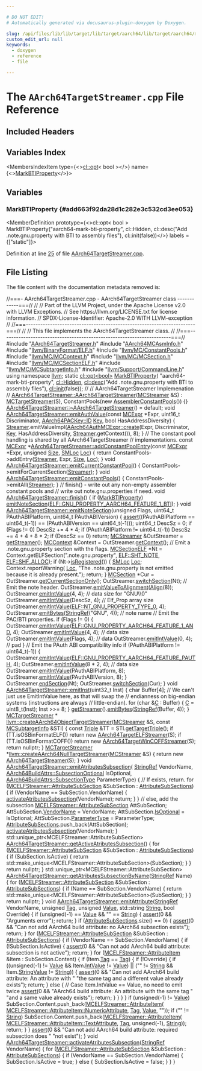 ```yaml
---

# DO NOT EDIT!
# Automatically generated via docusaurus-plugin-doxygen by Doxygen.

slug: /api/files/lib/lib/target/lib/target/aarch64/lib/target/aarch64/mctargetdesc/aarch64targetstreamer-cpp
custom_edit_url: null
keywords:
  - doxygen
  - reference
  - file

---
```





# The `AArch64TargetStreamer.cpp` File Reference

<DoxygenPage pluginConfig={pluginConfig}>



## Included Headers

<IncludesList>
<IncludesListItem
  filePath="AArch64TargetStreamer.h"
  permalink="/docs/api/files/lib/lib/target/lib/target/aarch64/lib/target/aarch64/mctargetdesc/aarch64targetstreamer-h"
  isLocal="true" />
<IncludesListItem
  filePath="AArch64MCAsmInfo.h"
  permalink="/docs/api/files/lib/lib/target/lib/target/aarch64/lib/target/aarch64/mctargetdesc/aarch64mcasminfo-h"
  isLocal="true" />
<IncludesListItem
  filePath="llvm/BinaryFormat/ELF.h"
  permalink="/docs/api/files/include/include/llvm/include/llvm/binaryformat/elf-h"
  isLocal="true" />
<IncludesListItem
  filePath="llvm/MC/ConstantPools.h"
  permalink="/docs/api/files/include/include/llvm/include/llvm/mc/constantpools-h"
  isLocal="true" />
<IncludesListItem
  filePath="llvm/MC/MCContext.h"
  permalink="/docs/api/files/include/include/llvm/include/llvm/mc/mccontext-h"
  isLocal="true" />
<IncludesListItem
  filePath="llvm/MC/MCSection.h"
  permalink="/docs/api/files/include/include/llvm/include/llvm/mc/mcsection-h"
  isLocal="true" />
<IncludesListItem
  filePath="llvm/MC/MCSectionELF.h"
  permalink="/docs/api/files/include/include/llvm/include/llvm/mc/mcsectionelf-h"
  isLocal="true" />
<IncludesListItem
  filePath="llvm/MC/MCSubtargetInfo.h"
  permalink="/docs/api/files/include/include/llvm/include/llvm/mc/mcsubtargetinfo-h"
  isLocal="true" />
<IncludesListItem
  filePath="llvm/Support/CommandLine.h"
  permalink="/docs/api/files/include/include/llvm/include/llvm/support/commandline-h"
  isLocal="true" />
</IncludesList>

## Variables Index

<MembersIndex>

<MembersIndexItem
  type={<><a href="/docs/api/classes/llvm/cl/opt">cl::opt</a>&lt; bool &gt;</>}
  name={<><a href="#add663f92da28d1c282e3c532cd3ee053">MarkBTIProperty</a></>}>
</MembersIndexItem>

</MembersIndex>


<SectionDefinition>

## Variables

### MarkBTIProperty {#add663f92da28d1c282e3c532cd3ee053}

<MemberDefinition
  prototype={<>cl::opt&lt; bool &gt; MarkBTIProperty(&quot;aarch64-mark-bti-property&quot;, cl::Hidden, cl::desc(&quot;Add .note.gnu.property with BTI to assembly files&quot;), cl::init(false))</>}
  labels = {["static"]}>

Definition at line <a href="#l00025">25</a> of file <a href="/docs/api/files/lib/lib/target/lib/target/aarch64/lib/target/aarch64/mctargetdesc/aarch64targetstreamer-cpp">AArch64TargetStreamer.cpp</a>.
</MemberDefinition>

</SectionDefinition>

## File Listing

The file content with the documentation metadata removed is:

<ProgramListing>

<Link id="l00001" /><CodeLine lineNumber="1"><Highlight kind="comment">//===- AArch64TargetStreamer.cpp - AArch64TargetStreamer class ------------===//</Highlight><Highlight kind="normal"></Highlight></CodeLine>
<Link id="l00002" /><CodeLine lineNumber="2"><Highlight kind="normal"></Highlight><Highlight kind="comment">//</Highlight><Highlight kind="normal"></Highlight></CodeLine>
<Link id="l00003" /><CodeLine lineNumber="3"><Highlight kind="normal"></Highlight><Highlight kind="comment">// Part of the LLVM Project, under the Apache License v2.0 with LLVM Exceptions.</Highlight><Highlight kind="normal"></Highlight></CodeLine>
<Link id="l00004" /><CodeLine lineNumber="4"><Highlight kind="normal"></Highlight><Highlight kind="comment">// See https://llvm.org/LICENSE.txt for license information.</Highlight><Highlight kind="normal"></Highlight></CodeLine>
<Link id="l00005" /><CodeLine lineNumber="5"><Highlight kind="normal"></Highlight><Highlight kind="comment">// SPDX-License-Identifier: Apache-2.0 WITH LLVM-exception</Highlight><Highlight kind="normal"></Highlight></CodeLine>
<Link id="l00006" /><CodeLine lineNumber="6"><Highlight kind="normal"></Highlight><Highlight kind="comment">//</Highlight><Highlight kind="normal"></Highlight></CodeLine>
<Link id="l00007" /><CodeLine lineNumber="7"><Highlight kind="normal"></Highlight><Highlight kind="comment">//===----------------------------------------------------------------------===//</Highlight><Highlight kind="normal"></Highlight></CodeLine>
<Link id="l00008" /><CodeLine lineNumber="8"><Highlight kind="normal"></Highlight><Highlight kind="comment">//</Highlight><Highlight kind="normal"></Highlight></CodeLine>
<Link id="l00009" /><CodeLine lineNumber="9"><Highlight kind="normal"></Highlight><Highlight kind="comment">// This file implements the AArch64TargetStreamer class.</Highlight><Highlight kind="normal"></Highlight></CodeLine>
<Link id="l00010" /><CodeLine lineNumber="10"><Highlight kind="normal"></Highlight><Highlight kind="comment">//</Highlight><Highlight kind="normal"></Highlight></CodeLine>
<Link id="l00011" /><CodeLine lineNumber="11"><Highlight kind="normal"></Highlight><Highlight kind="comment">//===----------------------------------------------------------------------===//</Highlight><Highlight kind="normal"></Highlight></CodeLine>
<Link id="l00012" /><CodeLine lineNumber="12"><Highlight kind="normal"></Highlight></CodeLine>
<Link id="l00013" /><CodeLine lineNumber="13"><Highlight kind="normal"></Highlight><Highlight kind="preprocessor">#include &quot;<a href="/docs/api/files/lib/lib/target/lib/target/aarch64/lib/target/aarch64/mctargetdesc/aarch64targetstreamer-h">AArch64TargetStreamer.h</a>&quot;</Highlight><Highlight kind="normal"></Highlight></CodeLine>
<Link id="l00014" /><CodeLine lineNumber="14"><Highlight kind="normal"></Highlight><Highlight kind="preprocessor">#include &quot;<a href="/docs/api/files/lib/lib/target/lib/target/aarch64/lib/target/aarch64/mctargetdesc/aarch64mcasminfo-h">AArch64MCAsmInfo.h</a>&quot;</Highlight><Highlight kind="normal"></Highlight></CodeLine>
<Link id="l00015" /><CodeLine lineNumber="15"><Highlight kind="normal"></Highlight><Highlight kind="preprocessor">#include &quot;<a href="/docs/api/files/include/include/llvm/include/llvm/binaryformat/elf-h">llvm/BinaryFormat/ELF.h</a>&quot;</Highlight><Highlight kind="normal"></Highlight></CodeLine>
<Link id="l00016" /><CodeLine lineNumber="16"><Highlight kind="normal"></Highlight><Highlight kind="preprocessor">#include &quot;<a href="/docs/api/files/include/include/llvm/include/llvm/mc/constantpools-h">llvm/MC/ConstantPools.h</a>&quot;</Highlight><Highlight kind="normal"></Highlight></CodeLine>
<Link id="l00017" /><CodeLine lineNumber="17"><Highlight kind="normal"></Highlight><Highlight kind="preprocessor">#include &quot;<a href="/docs/api/files/include/include/llvm/include/llvm/mc/mccontext-h">llvm/MC/MCContext.h</a>&quot;</Highlight><Highlight kind="normal"></Highlight></CodeLine>
<Link id="l00018" /><CodeLine lineNumber="18"><Highlight kind="normal"></Highlight><Highlight kind="preprocessor">#include &quot;<a href="/docs/api/files/include/include/llvm/include/llvm/mc/mcsection-h">llvm/MC/MCSection.h</a>&quot;</Highlight><Highlight kind="normal"></Highlight></CodeLine>
<Link id="l00019" /><CodeLine lineNumber="19"><Highlight kind="normal"></Highlight><Highlight kind="preprocessor">#include &quot;<a href="/docs/api/files/include/include/llvm/include/llvm/mc/mcsectionelf-h">llvm/MC/MCSectionELF.h</a>&quot;</Highlight><Highlight kind="normal"></Highlight></CodeLine>
<Link id="l00020" /><CodeLine lineNumber="20"><Highlight kind="normal"></Highlight><Highlight kind="preprocessor">#include &quot;<a href="/docs/api/files/include/include/llvm/include/llvm/mc/mcsubtargetinfo-h">llvm/MC/MCSubtargetInfo.h</a>&quot;</Highlight><Highlight kind="normal"></Highlight></CodeLine>
<Link id="l00021" /><CodeLine lineNumber="21"><Highlight kind="normal"></Highlight><Highlight kind="preprocessor">#include &quot;<a href="/docs/api/files/include/include/llvm/include/llvm/support/commandline-h">llvm/Support/CommandLine.h</a>&quot;</Highlight><Highlight kind="normal"></Highlight></CodeLine>
<Link id="l00022" /><CodeLine lineNumber="22"><Highlight kind="normal"></Highlight></CodeLine>
<Link id="l00023" /><CodeLine lineNumber="23"><Highlight kind="normal"></Highlight><Highlight kind="keyword">using namespace </Highlight><Highlight kind="normal"><a href="/docs/api/namespaces/llvm">llvm</a>;</Highlight></CodeLine>
<Link id="l00024" /><CodeLine lineNumber="24"><Highlight kind="normal"></Highlight></CodeLine>
<Link id="l00025" /><CodeLine lineNumber="25" lineLink="#add663f92da28d1c282e3c532cd3ee053"><Highlight kind="normal"></Highlight><Highlight kind="keyword">static</Highlight><Highlight kind="normal"> <a href="/docs/api/classes/llvm/cl/opt">cl::opt&lt;bool&gt;</a> <a href="#add663f92da28d1c282e3c532cd3ee053">MarkBTIProperty</a>(</Highlight></CodeLine>
<Link id="l00026" /><CodeLine lineNumber="26"><Highlight kind="normal">    </Highlight><Highlight kind="stringliteral">&quot;aarch64-mark-bti-property&quot;</Highlight><Highlight kind="normal">, <a href="/docs/api/namespaces/llvm/cl/#a68075925a54790e71ca790e1d4f21a40a263ac008d8d31f13ce460395fc4cf7e6">cl::Hidden</a>,</Highlight></CodeLine>
<Link id="l00027" /><CodeLine lineNumber="27"><Highlight kind="normal">    <a href="/docs/api/structs/llvm/cl/desc">cl::desc</a>(</Highlight><Highlight kind="stringliteral">&quot;Add .note.gnu.property with BTI to assembly files&quot;</Highlight><Highlight kind="normal">),</Highlight></CodeLine>
<Link id="l00028" /><CodeLine lineNumber="28"><Highlight kind="normal">    <a href="/docs/api/namespaces/llvm/cl/#ac12e6a8f3a1b511f0dee2ed6de0ae806">cl::init</a>(</Highlight><Highlight kind="keyword">false</Highlight><Highlight kind="normal">));</Highlight></CodeLine>
<Link id="l00029" /><CodeLine lineNumber="29"><Highlight kind="normal"></Highlight></CodeLine>
<Link id="l00030" /><CodeLine lineNumber="30"><Highlight kind="normal"></Highlight><Highlight kind="comment">//</Highlight><Highlight kind="normal"></Highlight></CodeLine>
<Link id="l00031" /><CodeLine lineNumber="31"><Highlight kind="normal"></Highlight><Highlight kind="comment">// AArch64TargetStreamer Implemenation</Highlight><Highlight kind="normal"></Highlight></CodeLine>
<Link id="l00032" /><CodeLine lineNumber="32"><Highlight kind="normal"></Highlight><Highlight kind="comment">//</Highlight><Highlight kind="normal"></Highlight></CodeLine>
<Link id="l00033" /><CodeLine lineNumber="33" lineLink="/docs/api/classes/llvm/aarch64targetstreamer/#a268054839d0309488a8325a43a27b95c"><Highlight kind="normal"><a href="/docs/api/classes/llvm/aarch64targetstreamer/#a268054839d0309488a8325a43a27b95c">AArch64TargetStreamer::AArch64TargetStreamer</a>(<a href="/docs/api/classes/llvm/mcstreamer">MCStreamer</a> &amp;S)</Highlight></CodeLine>
<Link id="l00034" /><CodeLine lineNumber="34"><Highlight kind="normal">    : <a href="/docs/api/classes/llvm/mctargetstreamer/#acfff4f9a518231ee043200a694fcbafa">MCTargetStreamer</a>(S), ConstantPools(new <a href="/docs/api/classes/llvm/assemblerconstantpools">AssemblerConstantPools</a>()) &#123;&#125;</Highlight></CodeLine>
<Link id="l00035" /><CodeLine lineNumber="35"><Highlight kind="normal"></Highlight></CodeLine>
<Link id="l00036" /><CodeLine lineNumber="36"><Highlight kind="normal"><a href="/docs/api/classes/llvm/aarch64targetstreamer/#a9e6e92ece240d4746c20a33600965855">AArch64TargetStreamer::~AArch64TargetStreamer</a>() = </Highlight><Highlight kind="keywordflow">default</Highlight><Highlight kind="normal">;</Highlight></CodeLine>
<Link id="l00037" /><CodeLine lineNumber="37"><Highlight kind="normal"></Highlight></CodeLine>
<Link id="l00038" /><CodeLine lineNumber="38" lineLink="/docs/api/classes/llvm/aarch64targetstreamer/#ae2d89b3c16013b39b4d5692450196996"><Highlight kind="normal"></Highlight><Highlight kind="keywordtype">void</Highlight><Highlight kind="normal"> <a href="/docs/api/classes/llvm/aarch64targetstreamer/#ae2d89b3c16013b39b4d5692450196996">AArch64TargetStreamer::emitAuthValue</a>(</Highlight><Highlight kind="keyword">const</Highlight><Highlight kind="normal"> <a href="/docs/api/classes/llvm/mcexpr">MCExpr</a> &#42;Expr,</Highlight></CodeLine>
<Link id="l00039" /><CodeLine lineNumber="39"><Highlight kind="normal">                                          uint16&#95;t Discriminator,</Highlight></CodeLine>
<Link id="l00040" /><CodeLine lineNumber="40"><Highlight kind="normal">                                          <a href="/docs/api/namespaces/llvm/aarch64packey/#abf4394f452bde3f544999858d71e4b46">AArch64PACKey::ID</a> <a href="/docs/api/namespaces/llvm/#a98c6256d0644613c6b5b3e2ef06ef5ce">Key</a>,</Highlight></CodeLine>
<Link id="l00041" /><CodeLine lineNumber="41"><Highlight kind="normal">                                          </Highlight><Highlight kind="keywordtype">bool</Highlight><Highlight kind="normal"> HasAddressDiversity) &#123;</Highlight></CodeLine>
<Link id="l00042" /><CodeLine lineNumber="42"><Highlight kind="normal">  <a href="/docs/api/classes/llvm/mctargetstreamer/#ac5c639960b526c507f505f9e3ebb915d">Streamer</a>.emitValueImpl(<a href="/docs/api/classes/llvm/aarch64authmcexpr/#a59ab715efa8fa45d1299021a831eb619">AArch64AuthMCExpr::create</a>(Expr, Discriminator, <a href="/docs/api/namespaces/llvm/#a98c6256d0644613c6b5b3e2ef06ef5ce">Key</a>,</Highlight></CodeLine>
<Link id="l00043" /><CodeLine lineNumber="43"><Highlight kind="normal">                                                   HasAddressDiversity,</Highlight></CodeLine>
<Link id="l00044" /><CodeLine lineNumber="44"><Highlight kind="normal">                                                   <a href="/docs/api/classes/llvm/mctargetstreamer/#ac5c639960b526c507f505f9e3ebb915d">Streamer</a>.getContext()),</Highlight></CodeLine>
<Link id="l00045" /><CodeLine lineNumber="45"><Highlight kind="normal">                         8);</Highlight></CodeLine>
<Link id="l00046" /><CodeLine lineNumber="46"><Highlight kind="normal">&#125;</Highlight></CodeLine>
<Link id="l00047" /><CodeLine lineNumber="47"><Highlight kind="normal"></Highlight></CodeLine>
<Link id="l00048" /><CodeLine lineNumber="48"><Highlight kind="normal"></Highlight><Highlight kind="comment">// The constant pool handling is shared by all AArch64TargetStreamer</Highlight><Highlight kind="normal"></Highlight></CodeLine>
<Link id="l00049" /><CodeLine lineNumber="49"><Highlight kind="normal"></Highlight><Highlight kind="comment">// implementations.</Highlight><Highlight kind="normal"></Highlight></CodeLine>
<Link id="l00050" /><CodeLine lineNumber="50" lineLink="/docs/api/classes/llvm/aarch64targetstreamer/#a99d6dc8a3a0d1c481a36798bc7ed6552"><Highlight kind="normal"></Highlight><Highlight kind="keyword">const</Highlight><Highlight kind="normal"> <a href="/docs/api/classes/llvm/mcexpr">MCExpr</a> &#42;<a href="/docs/api/classes/llvm/aarch64targetstreamer/#a99d6dc8a3a0d1c481a36798bc7ed6552">AArch64TargetStreamer::addConstantPoolEntry</a>(</Highlight><Highlight kind="keyword">const</Highlight><Highlight kind="normal"> <a href="/docs/api/classes/llvm/mcexpr">MCExpr</a> &#42;Expr,</Highlight></CodeLine>
<Link id="l00051" /><CodeLine lineNumber="51"><Highlight kind="normal">                                                          </Highlight><Highlight kind="keywordtype">unsigned</Highlight><Highlight kind="normal"> <a href="/docs/api/files/lib/lib/analysis/inlineorder-cpp/#a7ee6f0cb51c3b9056199e9a0001fe8c3a6f6cb72d544962fa333e2e34ce64f719">Size</a>,</Highlight></CodeLine>
<Link id="l00052" /><CodeLine lineNumber="52"><Highlight kind="normal">                                                          <a href="/docs/api/classes/llvm/smloc">SMLoc</a> <a href="/docs/api/namespaces/llvm/loc">Loc</a>) &#123;</Highlight></CodeLine>
<Link id="l00053" /><CodeLine lineNumber="53"><Highlight kind="normal">  </Highlight><Highlight kind="keywordflow">return</Highlight><Highlight kind="normal"> ConstantPools-&gt;addEntry(<a href="/docs/api/classes/llvm/mctargetstreamer/#ac5c639960b526c507f505f9e3ebb915d">Streamer</a>, Expr, <a href="/docs/api/files/lib/lib/analysis/inlineorder-cpp/#a7ee6f0cb51c3b9056199e9a0001fe8c3a6f6cb72d544962fa333e2e34ce64f719">Size</a>, <a href="/docs/api/namespaces/llvm/loc">Loc</a>);</Highlight></CodeLine>
<Link id="l00054" /><CodeLine lineNumber="54"><Highlight kind="normal">&#125;</Highlight></CodeLine>
<Link id="l00055" /><CodeLine lineNumber="55"><Highlight kind="normal"></Highlight></CodeLine>
<Link id="l00056" /><CodeLine lineNumber="56" lineLink="/docs/api/classes/llvm/aarch64targetstreamer/#af7ff9c1ada025ebbd4fff2595a7a1ef4"><Highlight kind="normal"></Highlight><Highlight kind="keywordtype">void</Highlight><Highlight kind="normal"> <a href="/docs/api/classes/llvm/aarch64targetstreamer/#af7ff9c1ada025ebbd4fff2595a7a1ef4">AArch64TargetStreamer::emitCurrentConstantPool</a>() &#123;</Highlight></CodeLine>
<Link id="l00057" /><CodeLine lineNumber="57"><Highlight kind="normal">  ConstantPools-&gt;emitForCurrentSection(<a href="/docs/api/classes/llvm/mctargetstreamer/#ac5c639960b526c507f505f9e3ebb915d">Streamer</a>);</Highlight></CodeLine>
<Link id="l00058" /><CodeLine lineNumber="58"><Highlight kind="normal">&#125;</Highlight></CodeLine>
<Link id="l00059" /><CodeLine lineNumber="59"><Highlight kind="normal"></Highlight></CodeLine>
<Link id="l00060" /><CodeLine lineNumber="60" lineLink="/docs/api/classes/llvm/aarch64targetstreamer/#a8e54539d02702690bae11cf481681d23"><Highlight kind="normal"></Highlight><Highlight kind="keywordtype">void</Highlight><Highlight kind="normal"> <a href="/docs/api/classes/llvm/aarch64targetstreamer/#a8e54539d02702690bae11cf481681d23">AArch64TargetStreamer::emitConstantPools</a>() &#123;</Highlight></CodeLine>
<Link id="l00061" /><CodeLine lineNumber="61"><Highlight kind="normal">  ConstantPools-&gt;emitAll(<a href="/docs/api/classes/llvm/mctargetstreamer/#ac5c639960b526c507f505f9e3ebb915d">Streamer</a>);</Highlight></CodeLine>
<Link id="l00062" /><CodeLine lineNumber="62"><Highlight kind="normal">&#125;</Highlight></CodeLine>
<Link id="l00063" /><CodeLine lineNumber="63"><Highlight kind="normal"></Highlight></CodeLine>
<Link id="l00064" /><CodeLine lineNumber="64"><Highlight kind="normal"></Highlight><Highlight kind="comment">// finish() - write out any non-empty assembler constant pools and</Highlight><Highlight kind="normal"></Highlight></CodeLine>
<Link id="l00065" /><CodeLine lineNumber="65"><Highlight kind="normal"></Highlight><Highlight kind="comment">//   write out note.gnu.properties if need.</Highlight><Highlight kind="normal"></Highlight></CodeLine>
<Link id="l00066" /><CodeLine lineNumber="66" lineLink="/docs/api/classes/llvm/aarch64targetstreamer/#a72136084e4e099303531867db0abf611"><Highlight kind="normal"></Highlight><Highlight kind="keywordtype">void</Highlight><Highlight kind="normal"> <a href="/docs/api/classes/llvm/aarch64targetstreamer/#a72136084e4e099303531867db0abf611">AArch64TargetStreamer::finish</a>() &#123;</Highlight></CodeLine>
<Link id="l00067" /><CodeLine lineNumber="67"><Highlight kind="normal">  </Highlight><Highlight kind="keywordflow">if</Highlight><Highlight kind="normal"> (<a href="#add663f92da28d1c282e3c532cd3ee053">MarkBTIProperty</a>)</Highlight></CodeLine>
<Link id="l00068" /><CodeLine lineNumber="68"><Highlight kind="normal">    <a href="/docs/api/classes/llvm/aarch64targetstreamer/#ad8a1ae695b98f49601a5986f612da526">emitNoteSection</a>(<a href="/docs/api/namespaces/llvm/elf/#ad7c1a423dcb8902227d283ae557d796daaee4b4612443a368a6cde0ce5290e63e">ELF::GNU&#95;PROPERTY&#95;AARCH64&#95;FEATURE&#95;1&#95;BTI</a>);</Highlight></CodeLine>
<Link id="l00069" /><CodeLine lineNumber="69"><Highlight kind="normal">&#125;</Highlight></CodeLine>
<Link id="l00070" /><CodeLine lineNumber="70"><Highlight kind="normal"></Highlight></CodeLine>
<Link id="l00071" /><CodeLine lineNumber="71" lineLink="/docs/api/classes/llvm/aarch64targetstreamer/#ad8a1ae695b98f49601a5986f612da526"><Highlight kind="normal"></Highlight><Highlight kind="keywordtype">void</Highlight><Highlight kind="normal"> <a href="/docs/api/classes/llvm/aarch64targetstreamer/#ad8a1ae695b98f49601a5986f612da526">AArch64TargetStreamer::emitNoteSection</a>(</Highlight><Highlight kind="keywordtype">unsigned</Highlight><Highlight kind="normal"> Flags,</Highlight></CodeLine>
<Link id="l00072" /><CodeLine lineNumber="72"><Highlight kind="normal">                                            uint64&#95;t PAuthABIPlatform,</Highlight></CodeLine>
<Link id="l00073" /><CodeLine lineNumber="73"><Highlight kind="normal">                                            uint64&#95;t PAuthABIVersion) &#123;</Highlight></CodeLine>
<Link id="l00074" /><CodeLine lineNumber="74"><Highlight kind="normal">  <a href="/docs/api/files/lib/lib/target/lib/target/amdgpu/silowercontrolflow-cpp/#a4868c5d81c5ccc98c47aeab6244346a0">assert</a>((PAuthABIPlatform == uint64&#95;t(-1)) ==</Highlight></CodeLine>
<Link id="l00075" /><CodeLine lineNumber="75"><Highlight kind="normal">         (PAuthABIVersion == uint64&#95;t(-1)));</Highlight></CodeLine>
<Link id="l00076" /><CodeLine lineNumber="76"><Highlight kind="normal">  uint64&#95;t DescSz = 0;</Highlight></CodeLine>
<Link id="l00077" /><CodeLine lineNumber="77"><Highlight kind="normal">  </Highlight><Highlight kind="keywordflow">if</Highlight><Highlight kind="normal"> (Flags != 0)</Highlight></CodeLine>
<Link id="l00078" /><CodeLine lineNumber="78"><Highlight kind="normal">    DescSz += 4 &#42; 4;</Highlight></CodeLine>
<Link id="l00079" /><CodeLine lineNumber="79"><Highlight kind="normal">  </Highlight><Highlight kind="keywordflow">if</Highlight><Highlight kind="normal"> (PAuthABIPlatform != uint64&#95;t(-1))</Highlight></CodeLine>
<Link id="l00080" /><CodeLine lineNumber="80"><Highlight kind="normal">    DescSz += 4 + 4 + 8 &#42; 2;</Highlight></CodeLine>
<Link id="l00081" /><CodeLine lineNumber="81"><Highlight kind="normal">  </Highlight><Highlight kind="keywordflow">if</Highlight><Highlight kind="normal"> (DescSz == 0)</Highlight></CodeLine>
<Link id="l00082" /><CodeLine lineNumber="82"><Highlight kind="normal">    </Highlight><Highlight kind="keywordflow">return</Highlight><Highlight kind="normal">;</Highlight></CodeLine>
<Link id="l00083" /><CodeLine lineNumber="83"><Highlight kind="normal"></Highlight></CodeLine>
<Link id="l00084" /><CodeLine lineNumber="84"><Highlight kind="normal">  <a href="/docs/api/classes/llvm/mcstreamer">MCStreamer</a> &amp;OutStreamer = <a href="/docs/api/classes/llvm/mctargetstreamer/#aae0550266742eb14bea527b1e6f6300a">getStreamer</a>();</Highlight></CodeLine>
<Link id="l00085" /><CodeLine lineNumber="85"><Highlight kind="normal">  <a href="/docs/api/classes/llvm/mccontext">MCContext</a> &amp;Context = OutStreamer.<a href="/docs/api/classes/llvm/mcstreamer/#a61c979932b890df773ce75013b76708b">getContext</a>();</Highlight></CodeLine>
<Link id="l00086" /><CodeLine lineNumber="86"><Highlight kind="normal">  </Highlight><Highlight kind="comment">// Emit a .note.gnu.property section with the flags.</Highlight><Highlight kind="normal"></Highlight></CodeLine>
<Link id="l00087" /><CodeLine lineNumber="87"><Highlight kind="normal">  <a href="/docs/api/classes/llvm/mcsectionelf">MCSectionELF</a> &#42;Nt = Context.getELFSection(</Highlight><Highlight kind="stringliteral">&quot;.note.gnu.property&quot;</Highlight><Highlight kind="normal">, <a href="/docs/api/namespaces/llvm/elf/#ab23570002b1ab10a685e8f349da3ddbcad8d748e7ddd6a4fa31b32710bdd5aae2">ELF::SHT&#95;NOTE</a>,</Highlight></CodeLine>
<Link id="l00088" /><CodeLine lineNumber="88"><Highlight kind="normal">                                           <a href="/docs/api/namespaces/llvm/elf/#a5def04786ab543821414e3d5f609e015a5da6bc7c194a345891a15fa856f0ec7c">ELF::SHF&#95;ALLOC</a>);</Highlight></CodeLine>
<Link id="l00089" /><CodeLine lineNumber="89"><Highlight kind="normal">  </Highlight><Highlight kind="keywordflow">if</Highlight><Highlight kind="normal"> (Nt-&gt;<a href="/docs/api/classes/llvm/mcsection/#a5db3ab7dc50b1dd4b70bf8a9ee4ed00c">isRegistered</a>()) &#123;</Highlight></CodeLine>
<Link id="l00090" /><CodeLine lineNumber="90"><Highlight kind="normal">    <a href="/docs/api/classes/llvm/smloc">SMLoc</a> <a href="/docs/api/namespaces/llvm/loc">Loc</a>;</Highlight></CodeLine>
<Link id="l00091" /><CodeLine lineNumber="91"><Highlight kind="normal">    Context.reportWarning(</Highlight></CodeLine>
<Link id="l00092" /><CodeLine lineNumber="92"><Highlight kind="normal">        <a href="/docs/api/namespaces/llvm/loc">Loc</a>,</Highlight></CodeLine>
<Link id="l00093" /><CodeLine lineNumber="93"><Highlight kind="normal">        </Highlight><Highlight kind="stringliteral">&quot;The .note.gnu.property is not emitted because it is already present.&quot;</Highlight><Highlight kind="normal">);</Highlight></CodeLine>
<Link id="l00094" /><CodeLine lineNumber="94"><Highlight kind="normal">    </Highlight><Highlight kind="keywordflow">return</Highlight><Highlight kind="normal">;</Highlight></CodeLine>
<Link id="l00095" /><CodeLine lineNumber="95"><Highlight kind="normal">  &#125;</Highlight></CodeLine>
<Link id="l00096" /><CodeLine lineNumber="96"><Highlight kind="normal">  <a href="/docs/api/classes/llvm/mcsection">MCSection</a> &#42;Cur = OutStreamer.<a href="/docs/api/classes/llvm/mcstreamer/#ae1b3cf074436ef5b527071540e13bd58">getCurrentSectionOnly</a>();</Highlight></CodeLine>
<Link id="l00097" /><CodeLine lineNumber="97"><Highlight kind="normal">  OutStreamer.<a href="/docs/api/classes/llvm/mcstreamer/#ac4f84451dc4abc997c960d484953b1d2">switchSection</a>(Nt);</Highlight></CodeLine>
<Link id="l00098" /><CodeLine lineNumber="98"><Highlight kind="normal"></Highlight></CodeLine>
<Link id="l00099" /><CodeLine lineNumber="99"><Highlight kind="normal">  </Highlight><Highlight kind="comment">// Emit the note header.</Highlight><Highlight kind="normal"></Highlight></CodeLine>
<Link id="l00100" /><CodeLine lineNumber="100"><Highlight kind="normal">  OutStreamer.<a href="/docs/api/classes/llvm/mcstreamer/#a9488c32df3cb8819f6a07f8c88d72c66">emitValueToAlignment</a>(<a href="/docs/api/structs/llvm/align">Align</a>(8));</Highlight></CodeLine>
<Link id="l00101" /><CodeLine lineNumber="101"><Highlight kind="normal">  OutStreamer.<a href="/docs/api/classes/llvm/mcstreamer/#a971830cc1546210be8cc86fa568be8d0">emitIntValue</a>(4, 4);     </Highlight><Highlight kind="comment">// data size for &quot;GNU\\0&quot;</Highlight><Highlight kind="normal"></Highlight></CodeLine>
<Link id="l00102" /><CodeLine lineNumber="102"><Highlight kind="normal">  OutStreamer.<a href="/docs/api/classes/llvm/mcstreamer/#a971830cc1546210be8cc86fa568be8d0">emitIntValue</a>(DescSz, 4); </Highlight><Highlight kind="comment">// Elf&#95;Prop array size</Highlight><Highlight kind="normal"></Highlight></CodeLine>
<Link id="l00103" /><CodeLine lineNumber="103"><Highlight kind="normal">  OutStreamer.<a href="/docs/api/classes/llvm/mcstreamer/#a971830cc1546210be8cc86fa568be8d0">emitIntValue</a>(<a href="/docs/api/namespaces/llvm/elf/#a79320031de0b079ee540d7803af8ff07ab6b1424831651d4a833cec7bf0808665">ELF::NT&#95;GNU&#95;PROPERTY&#95;TYPE&#95;0</a>, 4);</Highlight></CodeLine>
<Link id="l00104" /><CodeLine lineNumber="104"><Highlight kind="normal">  OutStreamer.<a href="/docs/api/classes/llvm/mcstreamer/#af94e84eca402017c9ce57b7b4c4104e3">emitBytes</a>(<a href="/docs/api/classes/llvm/stringref">StringRef</a>(</Highlight><Highlight kind="stringliteral">&quot;GNU&quot;</Highlight><Highlight kind="normal">, 4)); </Highlight><Highlight kind="comment">// note name</Highlight><Highlight kind="normal"></Highlight></CodeLine>
<Link id="l00105" /><CodeLine lineNumber="105"><Highlight kind="normal"></Highlight></CodeLine>
<Link id="l00106" /><CodeLine lineNumber="106"><Highlight kind="normal">  </Highlight><Highlight kind="comment">// Emit the PAC/BTI properties.</Highlight><Highlight kind="normal"></Highlight></CodeLine>
<Link id="l00107" /><CodeLine lineNumber="107"><Highlight kind="normal">  </Highlight><Highlight kind="keywordflow">if</Highlight><Highlight kind="normal"> (Flags != 0) &#123;</Highlight></CodeLine>
<Link id="l00108" /><CodeLine lineNumber="108"><Highlight kind="normal">    OutStreamer.<a href="/docs/api/classes/llvm/mcstreamer/#a971830cc1546210be8cc86fa568be8d0">emitIntValue</a>(<a href="/docs/api/namespaces/llvm/elf/#a857f62b5bf59e2cca47aa610e129ff91afb634750dd52fc551e8513cc498c59c9">ELF::GNU&#95;PROPERTY&#95;AARCH64&#95;FEATURE&#95;1&#95;AND</a>, 4);</Highlight></CodeLine>
<Link id="l00109" /><CodeLine lineNumber="109"><Highlight kind="normal">    OutStreamer.<a href="/docs/api/classes/llvm/mcstreamer/#a971830cc1546210be8cc86fa568be8d0">emitIntValue</a>(4, 4);     </Highlight><Highlight kind="comment">// data size</Highlight><Highlight kind="normal"></Highlight></CodeLine>
<Link id="l00110" /><CodeLine lineNumber="110"><Highlight kind="normal">    OutStreamer.<a href="/docs/api/classes/llvm/mcstreamer/#a971830cc1546210be8cc86fa568be8d0">emitIntValue</a>(Flags, 4); </Highlight><Highlight kind="comment">// data</Highlight><Highlight kind="normal"></Highlight></CodeLine>
<Link id="l00111" /><CodeLine lineNumber="111"><Highlight kind="normal">    OutStreamer.<a href="/docs/api/classes/llvm/mcstreamer/#a971830cc1546210be8cc86fa568be8d0">emitIntValue</a>(0, 4);     </Highlight><Highlight kind="comment">// pad</Highlight><Highlight kind="normal"></Highlight></CodeLine>
<Link id="l00112" /><CodeLine lineNumber="112"><Highlight kind="normal">  &#125;</Highlight></CodeLine>
<Link id="l00113" /><CodeLine lineNumber="113"><Highlight kind="normal"></Highlight></CodeLine>
<Link id="l00114" /><CodeLine lineNumber="114"><Highlight kind="normal">  </Highlight><Highlight kind="comment">// Emit the PAuth ABI compatibility info</Highlight><Highlight kind="normal"></Highlight></CodeLine>
<Link id="l00115" /><CodeLine lineNumber="115"><Highlight kind="normal">  </Highlight><Highlight kind="keywordflow">if</Highlight><Highlight kind="normal"> (PAuthABIPlatform != uint64&#95;t(-1)) &#123;</Highlight></CodeLine>
<Link id="l00116" /><CodeLine lineNumber="116"><Highlight kind="normal">    OutStreamer.<a href="/docs/api/classes/llvm/mcstreamer/#a971830cc1546210be8cc86fa568be8d0">emitIntValue</a>(<a href="/docs/api/namespaces/llvm/elf/#a857f62b5bf59e2cca47aa610e129ff91ac8965e6af9e6b6136dd6928505d4f3b7">ELF::GNU&#95;PROPERTY&#95;AARCH64&#95;FEATURE&#95;PAUTH</a>, 4);</Highlight></CodeLine>
<Link id="l00117" /><CodeLine lineNumber="117"><Highlight kind="normal">    OutStreamer.<a href="/docs/api/classes/llvm/mcstreamer/#a971830cc1546210be8cc86fa568be8d0">emitIntValue</a>(8 &#42; 2, 4); </Highlight><Highlight kind="comment">// data size</Highlight><Highlight kind="normal"></Highlight></CodeLine>
<Link id="l00118" /><CodeLine lineNumber="118"><Highlight kind="normal">    OutStreamer.<a href="/docs/api/classes/llvm/mcstreamer/#a971830cc1546210be8cc86fa568be8d0">emitIntValue</a>(PAuthABIPlatform, 8);</Highlight></CodeLine>
<Link id="l00119" /><CodeLine lineNumber="119"><Highlight kind="normal">    OutStreamer.<a href="/docs/api/classes/llvm/mcstreamer/#a971830cc1546210be8cc86fa568be8d0">emitIntValue</a>(PAuthABIVersion, 8);</Highlight></CodeLine>
<Link id="l00120" /><CodeLine lineNumber="120"><Highlight kind="normal">  &#125;</Highlight></CodeLine>
<Link id="l00121" /><CodeLine lineNumber="121"><Highlight kind="normal"></Highlight></CodeLine>
<Link id="l00122" /><CodeLine lineNumber="122"><Highlight kind="normal">  OutStreamer.<a href="/docs/api/classes/llvm/mcstreamer/#ac4c7cbce4c016b12020711970ace1128">endSection</a>(Nt);</Highlight></CodeLine>
<Link id="l00123" /><CodeLine lineNumber="123"><Highlight kind="normal">  OutStreamer.<a href="/docs/api/classes/llvm/mcstreamer/#ac4f84451dc4abc997c960d484953b1d2">switchSection</a>(Cur);</Highlight></CodeLine>
<Link id="l00124" /><CodeLine lineNumber="124"><Highlight kind="normal">&#125;</Highlight></CodeLine>
<Link id="l00125" /><CodeLine lineNumber="125"><Highlight kind="normal"></Highlight></CodeLine>
<Link id="l00126" /><CodeLine lineNumber="126" lineLink="/docs/api/classes/llvm/aarch64targetstreamer/#afa871ee1214ea70bc23abaca212b3ab7"><Highlight kind="normal"></Highlight><Highlight kind="keywordtype">void</Highlight><Highlight kind="normal"> <a href="/docs/api/classes/llvm/aarch64targetstreamer/#afa871ee1214ea70bc23abaca212b3ab7">AArch64TargetStreamer::emitInst</a>(uint32&#95;t Inst) &#123;</Highlight></CodeLine>
<Link id="l00127" /><CodeLine lineNumber="127"><Highlight kind="normal">  </Highlight><Highlight kind="keywordtype">char</Highlight><Highlight kind="normal"> Buffer&#91;4&#93;;</Highlight></CodeLine>
<Link id="l00128" /><CodeLine lineNumber="128"><Highlight kind="normal"></Highlight></CodeLine>
<Link id="l00129" /><CodeLine lineNumber="129"><Highlight kind="normal">  </Highlight><Highlight kind="comment">// We can&#39;t just use EmitIntValue here, as that will swap the</Highlight><Highlight kind="normal"></Highlight></CodeLine>
<Link id="l00130" /><CodeLine lineNumber="130"><Highlight kind="normal">  </Highlight><Highlight kind="comment">// endianness on big-endian systems (instructions are always</Highlight><Highlight kind="normal"></Highlight></CodeLine>
<Link id="l00131" /><CodeLine lineNumber="131"><Highlight kind="normal">  </Highlight><Highlight kind="comment">// little-endian).</Highlight><Highlight kind="normal"></Highlight></CodeLine>
<Link id="l00132" /><CodeLine lineNumber="132"><Highlight kind="normal">  </Highlight><Highlight kind="keywordflow">for</Highlight><Highlight kind="normal"> (</Highlight><Highlight kind="keywordtype">char</Highlight><Highlight kind="normal"> &amp;<a href="/docs/api/namespaces/llvm/callingconv/#ac6aa1387c4375260e2468eb5a77fdb4cafd841a49aec1539bc88abc8ff9e170fb">C</a> : Buffer) &#123;</Highlight></CodeLine>
<Link id="l00133" /><CodeLine lineNumber="133"><Highlight kind="normal">    <a href="/docs/api/namespaces/llvm/callingconv/#ac6aa1387c4375260e2468eb5a77fdb4cafd841a49aec1539bc88abc8ff9e170fb">C</a> = uint8&#95;t(Inst);</Highlight></CodeLine>
<Link id="l00134" /><CodeLine lineNumber="134"><Highlight kind="normal">    Inst &gt;&gt;= 8;</Highlight></CodeLine>
<Link id="l00135" /><CodeLine lineNumber="135"><Highlight kind="normal">  &#125;</Highlight></CodeLine>
<Link id="l00136" /><CodeLine lineNumber="136"><Highlight kind="normal"></Highlight></CodeLine>
<Link id="l00137" /><CodeLine lineNumber="137"><Highlight kind="normal">  <a href="/docs/api/classes/llvm/mctargetstreamer/#aae0550266742eb14bea527b1e6f6300a">getStreamer</a>().<a href="/docs/api/classes/llvm/mcstreamer/#af94e84eca402017c9ce57b7b4c4104e3">emitBytes</a>(<a href="/docs/api/classes/llvm/stringref">StringRef</a>(Buffer, 4));</Highlight></CodeLine>
<Link id="l00138" /><CodeLine lineNumber="138"><Highlight kind="normal">&#125;</Highlight></CodeLine>
<Link id="l00139" /><CodeLine lineNumber="139"><Highlight kind="normal"></Highlight></CodeLine>
<Link id="l00140" /><CodeLine lineNumber="140"><Highlight kind="normal"><a href="/docs/api/classes/llvm/mctargetstreamer">MCTargetStreamer</a> &#42;</Highlight></CodeLine>
<Link id="l00141" /><CodeLine lineNumber="141" lineLink="/docs/api/namespaces/llvm/#af2532a17ecee4a1e1ad34b08fbebee2c"><Highlight kind="normal"><a href="/docs/api/namespaces/llvm/#af2532a17ecee4a1e1ad34b08fbebee2c">llvm::createAArch64ObjectTargetStreamer</a>(<a href="/docs/api/classes/llvm/mcstreamer">MCStreamer</a> &amp;S,</Highlight></CodeLine>
<Link id="l00142" /><CodeLine lineNumber="142"><Highlight kind="normal">                                        </Highlight><Highlight kind="keyword">const</Highlight><Highlight kind="normal"> <a href="/docs/api/classes/llvm/mcsubtargetinfo">MCSubtargetInfo</a> &amp;STI) &#123;</Highlight></CodeLine>
<Link id="l00143" /><CodeLine lineNumber="143"><Highlight kind="normal">  </Highlight><Highlight kind="keyword">const</Highlight><Highlight kind="normal"> <a href="/docs/api/classes/llvm/triple">Triple</a> &amp;TT = STI.<a href="/docs/api/classes/llvm/mcsubtargetinfo/#a1ef6ef4ff039e873e9f66e21e3e55e26">getTargetTriple</a>();</Highlight></CodeLine>
<Link id="l00144" /><CodeLine lineNumber="144"><Highlight kind="normal">  </Highlight><Highlight kind="keywordflow">if</Highlight><Highlight kind="normal"> (TT.isOSBinFormatELF())</Highlight></CodeLine>
<Link id="l00145" /><CodeLine lineNumber="145"><Highlight kind="normal">    </Highlight><Highlight kind="keywordflow">return</Highlight><Highlight kind="normal"> </Highlight><Highlight kind="keyword">new</Highlight><Highlight kind="normal"> <a href="/docs/api/classes/llvm/aarch64targetelfstreamer">AArch64TargetELFStreamer</a>(S);</Highlight></CodeLine>
<Link id="l00146" /><CodeLine lineNumber="146"><Highlight kind="normal">  </Highlight><Highlight kind="keywordflow">if</Highlight><Highlight kind="normal"> (TT.isOSBinFormatCOFF())</Highlight></CodeLine>
<Link id="l00147" /><CodeLine lineNumber="147"><Highlight kind="normal">    </Highlight><Highlight kind="keywordflow">return</Highlight><Highlight kind="normal"> </Highlight><Highlight kind="keyword">new</Highlight><Highlight kind="normal"> <a href="/docs/api/classes/llvm/aarch64targetwincoffstreamer">AArch64TargetWinCOFFStreamer</a>(S);</Highlight></CodeLine>
<Link id="l00148" /><CodeLine lineNumber="148"><Highlight kind="normal">  </Highlight><Highlight kind="keywordflow">return</Highlight><Highlight kind="normal"> </Highlight><Highlight kind="keyword">nullptr</Highlight><Highlight kind="normal">;</Highlight></CodeLine>
<Link id="l00149" /><CodeLine lineNumber="149"><Highlight kind="normal">&#125;</Highlight></CodeLine>
<Link id="l00150" /><CodeLine lineNumber="150"><Highlight kind="normal"></Highlight></CodeLine>
<Link id="l00151" /><CodeLine lineNumber="151" lineLink="/docs/api/namespaces/llvm/#a5ecd04b2aeaeb042db71e53a35b33fca"><Highlight kind="normal"><a href="/docs/api/classes/llvm/mctargetstreamer">MCTargetStreamer</a> &#42;<a href="/docs/api/namespaces/llvm/#a5ecd04b2aeaeb042db71e53a35b33fca">llvm::createAArch64NullTargetStreamer</a>(<a href="/docs/api/classes/llvm/mcstreamer">MCStreamer</a> &amp;S) &#123;</Highlight></CodeLine>
<Link id="l00152" /><CodeLine lineNumber="152"><Highlight kind="normal">  </Highlight><Highlight kind="keywordflow">return</Highlight><Highlight kind="normal"> </Highlight><Highlight kind="keyword">new</Highlight><Highlight kind="normal"> <a href="/docs/api/classes/llvm/aarch64targetstreamer">AArch64TargetStreamer</a>(S);</Highlight></CodeLine>
<Link id="l00153" /><CodeLine lineNumber="153"><Highlight kind="normal">&#125;</Highlight></CodeLine>
<Link id="l00154" /><CodeLine lineNumber="154"><Highlight kind="normal"></Highlight></CodeLine>
<Link id="l00155" /><CodeLine lineNumber="155" lineLink="/docs/api/classes/llvm/aarch64targetstreamer/#a1b052670a8e9d827535baa7fbddf87de"><Highlight kind="normal"></Highlight><Highlight kind="keywordtype">void</Highlight><Highlight kind="normal"> <a href="/docs/api/classes/llvm/aarch64targetstreamer/#a1b052670a8e9d827535baa7fbddf87de">AArch64TargetStreamer::emitAtributesSubsection</a>(</Highlight></CodeLine>
<Link id="l00156" /><CodeLine lineNumber="156"><Highlight kind="normal">    <a href="/docs/api/classes/llvm/stringref">StringRef</a> VendorName, <a href="/docs/api/namespaces/llvm/aarch64buildattrs/#aed8b1a71c71c0448f7abc8a6ee32c95c">AArch64BuildAttrs::SubsectionOptional</a> IsOptional,</Highlight></CodeLine>
<Link id="l00157" /><CodeLine lineNumber="157"><Highlight kind="normal">    <a href="/docs/api/namespaces/llvm/aarch64buildattrs/#ad81567845cc9fba4339ba1a69712f211">AArch64BuildAttrs::SubsectionType</a> ParameterType) &#123;</Highlight></CodeLine>
<Link id="l00158" /><CodeLine lineNumber="158"><Highlight kind="normal"></Highlight></CodeLine>
<Link id="l00159" /><CodeLine lineNumber="159"><Highlight kind="normal">  </Highlight><Highlight kind="comment">// If exists, return.</Highlight><Highlight kind="normal"></Highlight></CodeLine>
<Link id="l00160" /><CodeLine lineNumber="160"><Highlight kind="normal">  </Highlight><Highlight kind="keywordflow">for</Highlight><Highlight kind="normal"> (<a href="/docs/api/structs/llvm/mcelfstreamer/attributesubsection">MCELFStreamer::AttributeSubSection</a> &amp;SubSection : <a href="/docs/api/classes/llvm/aarch64targetstreamer/#ac3069ceec8e6efcf9054fe0b66979b13">AttributeSubSections</a>) &#123;</Highlight></CodeLine>
<Link id="l00161" /><CodeLine lineNumber="161"><Highlight kind="normal">    </Highlight><Highlight kind="keywordflow">if</Highlight><Highlight kind="normal"> (VendorName == SubSection.VendorName) &#123;</Highlight></CodeLine>
<Link id="l00162" /><CodeLine lineNumber="162"><Highlight kind="normal">      <a href="/docs/api/classes/llvm/aarch64targetstreamer/#a852da465a1514d03c48d66d8df04eedd">activateAtributesSubsection</a>(VendorName);</Highlight></CodeLine>
<Link id="l00163" /><CodeLine lineNumber="163"><Highlight kind="normal">      </Highlight><Highlight kind="keywordflow">return</Highlight><Highlight kind="normal">;</Highlight></CodeLine>
<Link id="l00164" /><CodeLine lineNumber="164"><Highlight kind="normal">    &#125;</Highlight></CodeLine>
<Link id="l00165" /><CodeLine lineNumber="165"><Highlight kind="normal">  &#125;</Highlight></CodeLine>
<Link id="l00166" /><CodeLine lineNumber="166"><Highlight kind="normal">  </Highlight><Highlight kind="comment">// else, add the subsection</Highlight><Highlight kind="normal"></Highlight></CodeLine>
<Link id="l00167" /><CodeLine lineNumber="167"><Highlight kind="normal">  <a href="/docs/api/structs/llvm/mcelfstreamer/attributesubsection">MCELFStreamer::AttributeSubSection</a> AttSubSection;</Highlight></CodeLine>
<Link id="l00168" /><CodeLine lineNumber="168"><Highlight kind="normal">  AttSubSection.<a href="/docs/api/structs/llvm/mcelfstreamer/attributesubsection/#a2118f37569df69583ac9e75e54f758fa">VendorName</a> = VendorName;</Highlight></CodeLine>
<Link id="l00169" /><CodeLine lineNumber="169"><Highlight kind="normal">  AttSubSection.<a href="/docs/api/structs/llvm/mcelfstreamer/attributesubsection/#ab0837ee516f2902c4db62be54e000eb6">IsOptional</a> = IsOptional;</Highlight></CodeLine>
<Link id="l00170" /><CodeLine lineNumber="170"><Highlight kind="normal">  AttSubSection.<a href="/docs/api/structs/llvm/mcelfstreamer/attributesubsection/#a9f8dc89f2422877eab31a4d1e41f636b">ParameterType</a> = ParameterType;</Highlight></CodeLine>
<Link id="l00171" /><CodeLine lineNumber="171"><Highlight kind="normal">  <a href="/docs/api/classes/llvm/aarch64targetstreamer/#ac3069ceec8e6efcf9054fe0b66979b13">AttributeSubSections</a>.push&#95;back(AttSubSection);</Highlight></CodeLine>
<Link id="l00172" /><CodeLine lineNumber="172"><Highlight kind="normal">  <a href="/docs/api/classes/llvm/aarch64targetstreamer/#a852da465a1514d03c48d66d8df04eedd">activateAtributesSubsection</a>(VendorName);</Highlight></CodeLine>
<Link id="l00173" /><CodeLine lineNumber="173"><Highlight kind="normal">&#125;</Highlight></CodeLine>
<Link id="l00174" /><CodeLine lineNumber="174"><Highlight kind="normal"></Highlight></CodeLine>
<Link id="l00175" /><CodeLine lineNumber="175"><Highlight kind="normal">std::unique&#95;ptr&lt;MCELFStreamer::AttributeSubSection&gt;</Highlight></CodeLine>
<Link id="l00176" /><CodeLine lineNumber="176" lineLink="/docs/api/classes/llvm/aarch64targetstreamer/#ad3da00a8475d7029883989a2e2c687d9"><Highlight kind="normal"><a href="/docs/api/classes/llvm/aarch64targetstreamer/#ad3da00a8475d7029883989a2e2c687d9">AArch64TargetStreamer::getActiveAtributesSubsection</a>() &#123;</Highlight></CodeLine>
<Link id="l00177" /><CodeLine lineNumber="177"><Highlight kind="normal">  </Highlight><Highlight kind="keywordflow">for</Highlight><Highlight kind="normal"> (<a href="/docs/api/structs/llvm/mcelfstreamer/attributesubsection">MCELFStreamer::AttributeSubSection</a> &amp;SubSection : <a href="/docs/api/classes/llvm/aarch64targetstreamer/#ac3069ceec8e6efcf9054fe0b66979b13">AttributeSubSections</a>) &#123;</Highlight></CodeLine>
<Link id="l00178" /><CodeLine lineNumber="178"><Highlight kind="normal">    </Highlight><Highlight kind="keywordflow">if</Highlight><Highlight kind="normal"> (SubSection.IsActive) &#123;</Highlight></CodeLine>
<Link id="l00179" /><CodeLine lineNumber="179"><Highlight kind="normal">      </Highlight><Highlight kind="keywordflow">return</Highlight><Highlight kind="normal"> std::make&#95;unique&lt;MCELFStreamer::AttributeSubSection&gt;(SubSection);</Highlight></CodeLine>
<Link id="l00180" /><CodeLine lineNumber="180"><Highlight kind="normal">    &#125;</Highlight></CodeLine>
<Link id="l00181" /><CodeLine lineNumber="181"><Highlight kind="normal">  &#125;</Highlight></CodeLine>
<Link id="l00182" /><CodeLine lineNumber="182"><Highlight kind="normal">  </Highlight><Highlight kind="keywordflow">return</Highlight><Highlight kind="normal"> </Highlight><Highlight kind="keyword">nullptr</Highlight><Highlight kind="normal">;</Highlight></CodeLine>
<Link id="l00183" /><CodeLine lineNumber="183"><Highlight kind="normal">&#125;</Highlight></CodeLine>
<Link id="l00184" /><CodeLine lineNumber="184"><Highlight kind="normal"></Highlight></CodeLine>
<Link id="l00185" /><CodeLine lineNumber="185"><Highlight kind="normal">std::unique&#95;ptr&lt;MCELFStreamer::AttributeSubSection&gt;</Highlight></CodeLine>
<Link id="l00186" /><CodeLine lineNumber="186" lineLink="/docs/api/classes/llvm/aarch64targetstreamer/#af5bb404d212ce6e321ef069e152e1013"><Highlight kind="normal"><a href="/docs/api/classes/llvm/aarch64targetstreamer/#af5bb404d212ce6e321ef069e152e1013">AArch64TargetStreamer::getAtributesSubsectionByName</a>(<a href="/docs/api/classes/llvm/stringref">StringRef</a> Name) &#123;</Highlight></CodeLine>
<Link id="l00187" /><CodeLine lineNumber="187"><Highlight kind="normal">  </Highlight><Highlight kind="keywordflow">for</Highlight><Highlight kind="normal"> (<a href="/docs/api/structs/llvm/mcelfstreamer/attributesubsection">MCELFStreamer::AttributeSubSection</a> &amp;SubSection : <a href="/docs/api/classes/llvm/aarch64targetstreamer/#ac3069ceec8e6efcf9054fe0b66979b13">AttributeSubSections</a>) &#123;</Highlight></CodeLine>
<Link id="l00188" /><CodeLine lineNumber="188"><Highlight kind="normal">    </Highlight><Highlight kind="keywordflow">if</Highlight><Highlight kind="normal"> (Name == SubSection.VendorName) &#123;</Highlight></CodeLine>
<Link id="l00189" /><CodeLine lineNumber="189"><Highlight kind="normal">      </Highlight><Highlight kind="keywordflow">return</Highlight><Highlight kind="normal"> std::make&#95;unique&lt;MCELFStreamer::AttributeSubSection&gt;(SubSection);</Highlight></CodeLine>
<Link id="l00190" /><CodeLine lineNumber="190"><Highlight kind="normal">    &#125;</Highlight></CodeLine>
<Link id="l00191" /><CodeLine lineNumber="191"><Highlight kind="normal">  &#125;</Highlight></CodeLine>
<Link id="l00192" /><CodeLine lineNumber="192"><Highlight kind="normal">  </Highlight><Highlight kind="keywordflow">return</Highlight><Highlight kind="normal"> </Highlight><Highlight kind="keyword">nullptr</Highlight><Highlight kind="normal">;</Highlight></CodeLine>
<Link id="l00193" /><CodeLine lineNumber="193"><Highlight kind="normal">&#125;</Highlight></CodeLine>
<Link id="l00194" /><CodeLine lineNumber="194"><Highlight kind="normal"></Highlight></CodeLine>
<Link id="l00195" /><CodeLine lineNumber="195" lineLink="/docs/api/classes/llvm/aarch64targetstreamer/#a9781e70abbf0d410b270711d57097666"><Highlight kind="normal"></Highlight><Highlight kind="keywordtype">void</Highlight><Highlight kind="normal"> <a href="/docs/api/classes/llvm/aarch64targetstreamer/#a9781e70abbf0d410b270711d57097666">AArch64TargetStreamer::emitAttribute</a>(<a href="/docs/api/classes/llvm/stringref">StringRef</a> VendorName, </Highlight><Highlight kind="keywordtype">unsigned</Highlight><Highlight kind="normal"> <a href="/docs/api/namespaces/llvm/#ac226f3d2b9ca090171a8e0a8cb92c343ac101058e7ea21bbbf2a5ac893088e90b">Tag</a>,</Highlight></CodeLine>
<Link id="l00196" /><CodeLine lineNumber="196"><Highlight kind="normal">                                          </Highlight><Highlight kind="keywordtype">unsigned</Highlight><Highlight kind="normal"> <a href="/docs/api/classes/llvm/value">Value</a>, std::string <a href="/docs/api/namespaces/llvm/#ac226f3d2b9ca090171a8e0a8cb92c343a27118326006d3829667a400ad23d5d98">String</a>,</Highlight></CodeLine>
<Link id="l00197" /><CodeLine lineNumber="197"><Highlight kind="normal">                                          </Highlight><Highlight kind="keywordtype">bool</Highlight><Highlight kind="normal"> Override) &#123;</Highlight></CodeLine>
<Link id="l00198" /><CodeLine lineNumber="198"><Highlight kind="normal"></Highlight></CodeLine>
<Link id="l00199" /><CodeLine lineNumber="199"><Highlight kind="normal">  </Highlight><Highlight kind="keywordflow">if</Highlight><Highlight kind="normal"> (</Highlight><Highlight kind="keywordtype">unsigned</Highlight><Highlight kind="normal">(-1) == <a href="/docs/api/classes/llvm/value">Value</a> &amp;&amp; </Highlight><Highlight kind="stringliteral">&quot;&quot;</Highlight><Highlight kind="normal"> == <a href="/docs/api/namespaces/llvm/#ac226f3d2b9ca090171a8e0a8cb92c343a27118326006d3829667a400ad23d5d98">String</a>) &#123;</Highlight></CodeLine>
<Link id="l00200" /><CodeLine lineNumber="200"><Highlight kind="normal">    <a href="/docs/api/files/lib/lib/target/lib/target/amdgpu/silowercontrolflow-cpp/#a4868c5d81c5ccc98c47aeab6244346a0">assert</a>(0 &amp;&amp; </Highlight><Highlight kind="stringliteral">&quot;Arguments error&quot;</Highlight><Highlight kind="normal">);</Highlight></CodeLine>
<Link id="l00201" /><CodeLine lineNumber="201"><Highlight kind="normal">    </Highlight><Highlight kind="keywordflow">return</Highlight><Highlight kind="normal">;</Highlight></CodeLine>
<Link id="l00202" /><CodeLine lineNumber="202"><Highlight kind="normal">  &#125;</Highlight></CodeLine>
<Link id="l00203" /><CodeLine lineNumber="203"><Highlight kind="normal">  </Highlight><Highlight kind="keywordflow">if</Highlight><Highlight kind="normal"> (<a href="/docs/api/classes/llvm/aarch64targetstreamer/#ac3069ceec8e6efcf9054fe0b66979b13">AttributeSubSections</a>.size() == 0) &#123;</Highlight></CodeLine>
<Link id="l00204" /><CodeLine lineNumber="204"><Highlight kind="normal">    <a href="/docs/api/files/lib/lib/target/lib/target/amdgpu/silowercontrolflow-cpp/#a4868c5d81c5ccc98c47aeab6244346a0">assert</a>(0 &amp;&amp;</Highlight></CodeLine>
<Link id="l00205" /><CodeLine lineNumber="205"><Highlight kind="normal">           </Highlight><Highlight kind="stringliteral">&quot;Can not add AArch64 build attribute: no AArch64 subsection exists&quot;</Highlight><Highlight kind="normal">);</Highlight></CodeLine>
<Link id="l00206" /><CodeLine lineNumber="206"><Highlight kind="normal">    </Highlight><Highlight kind="keywordflow">return</Highlight><Highlight kind="normal">;</Highlight></CodeLine>
<Link id="l00207" /><CodeLine lineNumber="207"><Highlight kind="normal">  &#125;</Highlight></CodeLine>
<Link id="l00208" /><CodeLine lineNumber="208"><Highlight kind="normal"></Highlight></CodeLine>
<Link id="l00209" /><CodeLine lineNumber="209"><Highlight kind="normal">  </Highlight><Highlight kind="keywordflow">for</Highlight><Highlight kind="normal"> (<a href="/docs/api/structs/llvm/mcelfstreamer/attributesubsection">MCELFStreamer::AttributeSubSection</a> &amp;SubSection : <a href="/docs/api/classes/llvm/aarch64targetstreamer/#ac3069ceec8e6efcf9054fe0b66979b13">AttributeSubSections</a>) &#123;</Highlight></CodeLine>
<Link id="l00210" /><CodeLine lineNumber="210"><Highlight kind="normal">    </Highlight><Highlight kind="keywordflow">if</Highlight><Highlight kind="normal"> (VendorName == SubSection.VendorName) &#123;</Highlight></CodeLine>
<Link id="l00211" /><CodeLine lineNumber="211"><Highlight kind="normal">      </Highlight><Highlight kind="keywordflow">if</Highlight><Highlight kind="normal"> (!SubSection.IsActive) &#123;</Highlight></CodeLine>
<Link id="l00212" /><CodeLine lineNumber="212"><Highlight kind="normal">        <a href="/docs/api/files/lib/lib/target/lib/target/amdgpu/silowercontrolflow-cpp/#a4868c5d81c5ccc98c47aeab6244346a0">assert</a>(0 &amp;&amp;</Highlight></CodeLine>
<Link id="l00213" /><CodeLine lineNumber="213"><Highlight kind="normal">               </Highlight><Highlight kind="stringliteral">&quot;Can not add AArch64 build attribute: subsection is not active&quot;</Highlight><Highlight kind="normal">);</Highlight></CodeLine>
<Link id="l00214" /><CodeLine lineNumber="214"><Highlight kind="normal">        </Highlight><Highlight kind="keywordflow">return</Highlight><Highlight kind="normal">;</Highlight></CodeLine>
<Link id="l00215" /><CodeLine lineNumber="215"><Highlight kind="normal">      &#125;</Highlight></CodeLine>
<Link id="l00216" /><CodeLine lineNumber="216"><Highlight kind="normal">      </Highlight><Highlight kind="keywordflow">for</Highlight><Highlight kind="normal"> (<a href="/docs/api/structs/llvm/mcelfstreamer/attributeitem">MCELFStreamer::AttributeItem</a> &amp;Item : SubSection.Content) &#123;</Highlight></CodeLine>
<Link id="l00217" /><CodeLine lineNumber="217"><Highlight kind="normal">        </Highlight><Highlight kind="keywordflow">if</Highlight><Highlight kind="normal"> (Item.<a href="/docs/api/structs/llvm/mcelfstreamer/attributeitem/#adba1ead9da2611bb13a8dabb5cf0416e">Tag</a> == <a href="/docs/api/namespaces/llvm/#ac226f3d2b9ca090171a8e0a8cb92c343ac101058e7ea21bbbf2a5ac893088e90b">Tag</a>) &#123;</Highlight></CodeLine>
<Link id="l00218" /><CodeLine lineNumber="218"><Highlight kind="normal">          </Highlight><Highlight kind="keywordflow">if</Highlight><Highlight kind="normal"> (!Override) &#123;</Highlight></CodeLine>
<Link id="l00219" /><CodeLine lineNumber="219"><Highlight kind="normal">            </Highlight><Highlight kind="keywordflow">if</Highlight><Highlight kind="normal"> ((</Highlight><Highlight kind="keywordtype">unsigned</Highlight><Highlight kind="normal">(-1) != <a href="/docs/api/classes/llvm/value">Value</a> &amp;&amp; Item.<a href="/docs/api/structs/llvm/mcelfstreamer/attributeitem/#a25188942b501c0041f79016d45670d44">IntValue</a> != <a href="/docs/api/classes/llvm/value">Value</a>) ||</Highlight></CodeLine>
<Link id="l00220" /><CodeLine lineNumber="220"><Highlight kind="normal">                (</Highlight><Highlight kind="stringliteral">&quot;&quot;</Highlight><Highlight kind="normal"> != <a href="/docs/api/namespaces/llvm/#ac226f3d2b9ca090171a8e0a8cb92c343a27118326006d3829667a400ad23d5d98">String</a> &amp;&amp; Item.<a href="/docs/api/structs/llvm/mcelfstreamer/attributeitem/#a480c85132bc35981d9ab1a6acb2cb305">StringValue</a> != <a href="/docs/api/namespaces/llvm/#ac226f3d2b9ca090171a8e0a8cb92c343a27118326006d3829667a400ad23d5d98">String</a>)) &#123;</Highlight></CodeLine>
<Link id="l00221" /><CodeLine lineNumber="221"><Highlight kind="normal">              <a href="/docs/api/files/lib/lib/target/lib/target/amdgpu/silowercontrolflow-cpp/#a4868c5d81c5ccc98c47aeab6244346a0">assert</a>(0 &amp;&amp;</Highlight></CodeLine>
<Link id="l00222" /><CodeLine lineNumber="222"><Highlight kind="normal">                     </Highlight><Highlight kind="stringliteral">&quot;Can not add AArch64 build attribute: An attribute with &quot;</Highlight><Highlight kind="normal"></Highlight></CodeLine>
<Link id="l00223" /><CodeLine lineNumber="223"><Highlight kind="normal">                     </Highlight><Highlight kind="stringliteral">&quot;the same tag and a different value already exists&quot;</Highlight><Highlight kind="normal">);</Highlight></CodeLine>
<Link id="l00224" /><CodeLine lineNumber="224"><Highlight kind="normal">              </Highlight><Highlight kind="keywordflow">return</Highlight><Highlight kind="normal">;</Highlight></CodeLine>
<Link id="l00225" /><CodeLine lineNumber="225"><Highlight kind="normal">            &#125; </Highlight><Highlight kind="keywordflow">else</Highlight><Highlight kind="normal"> &#123;</Highlight></CodeLine>
<Link id="l00226" /><CodeLine lineNumber="226"><Highlight kind="normal">              </Highlight><Highlight kind="comment">// Case Item.IntValue == Value, no need to emit twice</Highlight><Highlight kind="normal"></Highlight></CodeLine>
<Link id="l00227" /><CodeLine lineNumber="227"><Highlight kind="normal">              <a href="/docs/api/files/lib/lib/target/lib/target/amdgpu/silowercontrolflow-cpp/#a4868c5d81c5ccc98c47aeab6244346a0">assert</a>(0 &amp;&amp;</Highlight></CodeLine>
<Link id="l00228" /><CodeLine lineNumber="228"><Highlight kind="normal">                     </Highlight><Highlight kind="stringliteral">&quot;AArch64 build attribute: An attribute with the same tag &quot;</Highlight><Highlight kind="normal"></Highlight></CodeLine>
<Link id="l00229" /><CodeLine lineNumber="229"><Highlight kind="normal">                     </Highlight><Highlight kind="stringliteral">&quot;and a same value already exists&quot;</Highlight><Highlight kind="normal">);</Highlight></CodeLine>
<Link id="l00230" /><CodeLine lineNumber="230"><Highlight kind="normal">              </Highlight><Highlight kind="keywordflow">return</Highlight><Highlight kind="normal">;</Highlight></CodeLine>
<Link id="l00231" /><CodeLine lineNumber="231"><Highlight kind="normal">            &#125;</Highlight></CodeLine>
<Link id="l00232" /><CodeLine lineNumber="232"><Highlight kind="normal">          &#125;</Highlight></CodeLine>
<Link id="l00233" /><CodeLine lineNumber="233"><Highlight kind="normal">        &#125;</Highlight></CodeLine>
<Link id="l00234" /><CodeLine lineNumber="234"><Highlight kind="normal">      &#125;</Highlight></CodeLine>
<Link id="l00235" /><CodeLine lineNumber="235"><Highlight kind="normal">      </Highlight><Highlight kind="keywordflow">if</Highlight><Highlight kind="normal"> (</Highlight><Highlight kind="keywordtype">unsigned</Highlight><Highlight kind="normal">(-1) != <a href="/docs/api/classes/llvm/value">Value</a>)</Highlight></CodeLine>
<Link id="l00236" /><CodeLine lineNumber="236"><Highlight kind="normal">        SubSection.Content.push&#95;back(<a href="/docs/api/structs/llvm/mcelfstreamer/attributeitem">MCELFStreamer::AttributeItem</a>(</Highlight></CodeLine>
<Link id="l00237" /><CodeLine lineNumber="237"><Highlight kind="normal">            <a href="/docs/api/structs/llvm/mcelfstreamer/attributeitem/#a90bf14bde35d9a80a6a3191d2a6013aaa2882f0f03bbc46d88d31fccbdcf85fe0">MCELFStreamer::AttributeItem::NumericAttribute</a>, <a href="/docs/api/namespaces/llvm/#ac226f3d2b9ca090171a8e0a8cb92c343ac101058e7ea21bbbf2a5ac893088e90b">Tag</a>, <a href="/docs/api/classes/llvm/value">Value</a>, </Highlight><Highlight kind="stringliteral">&quot;&quot;</Highlight><Highlight kind="normal">));</Highlight></CodeLine>
<Link id="l00238" /><CodeLine lineNumber="238"><Highlight kind="normal">      </Highlight><Highlight kind="keywordflow">if</Highlight><Highlight kind="normal"> (</Highlight><Highlight kind="stringliteral">&quot;&quot;</Highlight><Highlight kind="normal"> != <a href="/docs/api/namespaces/llvm/#ac226f3d2b9ca090171a8e0a8cb92c343a27118326006d3829667a400ad23d5d98">String</a>)</Highlight></CodeLine>
<Link id="l00239" /><CodeLine lineNumber="239"><Highlight kind="normal">        SubSection.Content.push&#95;back(<a href="/docs/api/structs/llvm/mcelfstreamer/attributeitem">MCELFStreamer::AttributeItem</a>(</Highlight></CodeLine>
<Link id="l00240" /><CodeLine lineNumber="240"><Highlight kind="normal">            <a href="/docs/api/structs/llvm/mcelfstreamer/attributeitem/#a90bf14bde35d9a80a6a3191d2a6013aaad68c03de7ce9a3e8d9d6ea2721bb22a9">MCELFStreamer::AttributeItem::TextAttribute</a>, <a href="/docs/api/namespaces/llvm/#ac226f3d2b9ca090171a8e0a8cb92c343ac101058e7ea21bbbf2a5ac893088e90b">Tag</a>, </Highlight><Highlight kind="keywordtype">unsigned</Highlight><Highlight kind="normal">(-1),</Highlight></CodeLine>
<Link id="l00241" /><CodeLine lineNumber="241"><Highlight kind="normal">            <a href="/docs/api/namespaces/llvm/#ac226f3d2b9ca090171a8e0a8cb92c343a27118326006d3829667a400ad23d5d98">String</a>));</Highlight></CodeLine>
<Link id="l00242" /><CodeLine lineNumber="242"><Highlight kind="normal">      </Highlight><Highlight kind="keywordflow">return</Highlight><Highlight kind="normal">;</Highlight></CodeLine>
<Link id="l00243" /><CodeLine lineNumber="243"><Highlight kind="normal">    &#125;</Highlight></CodeLine>
<Link id="l00244" /><CodeLine lineNumber="244"><Highlight kind="normal">  &#125;</Highlight></CodeLine>
<Link id="l00245" /><CodeLine lineNumber="245"><Highlight kind="normal">  <a href="/docs/api/files/lib/lib/target/lib/target/amdgpu/silowercontrolflow-cpp/#a4868c5d81c5ccc98c47aeab6244346a0">assert</a>(0 &amp;&amp; </Highlight><Highlight kind="stringliteral">&quot;Can not add AArch64 build attribute: required subsection does &quot;</Highlight><Highlight kind="normal"></Highlight></CodeLine>
<Link id="l00246" /><CodeLine lineNumber="246"><Highlight kind="normal">              </Highlight><Highlight kind="stringliteral">&quot;not exist&quot;</Highlight><Highlight kind="normal">);</Highlight></CodeLine>
<Link id="l00247" /><CodeLine lineNumber="247"><Highlight kind="normal">&#125;</Highlight></CodeLine>
<Link id="l00248" /><CodeLine lineNumber="248"><Highlight kind="normal"></Highlight></CodeLine>
<Link id="l00249" /><CodeLine lineNumber="249" lineLink="/docs/api/classes/llvm/aarch64targetstreamer/#a852da465a1514d03c48d66d8df04eedd"><Highlight kind="normal"></Highlight><Highlight kind="keywordtype">void</Highlight><Highlight kind="normal"> <a href="/docs/api/classes/llvm/aarch64targetstreamer/#a852da465a1514d03c48d66d8df04eedd">AArch64TargetStreamer::activateAtributesSubsection</a>(<a href="/docs/api/classes/llvm/stringref">StringRef</a> VendorName) &#123;</Highlight></CodeLine>
<Link id="l00250" /><CodeLine lineNumber="250"><Highlight kind="normal">  </Highlight><Highlight kind="keywordflow">for</Highlight><Highlight kind="normal"> (<a href="/docs/api/structs/llvm/mcelfstreamer/attributesubsection">MCELFStreamer::AttributeSubSection</a> &amp;SubSection : <a href="/docs/api/classes/llvm/aarch64targetstreamer/#ac3069ceec8e6efcf9054fe0b66979b13">AttributeSubSections</a>) &#123;</Highlight></CodeLine>
<Link id="l00251" /><CodeLine lineNumber="251"><Highlight kind="normal">    </Highlight><Highlight kind="keywordflow">if</Highlight><Highlight kind="normal"> (VendorName == SubSection.VendorName) &#123;</Highlight></CodeLine>
<Link id="l00252" /><CodeLine lineNumber="252"><Highlight kind="normal">      SubSection.IsActive = </Highlight><Highlight kind="keyword">true</Highlight><Highlight kind="normal">;</Highlight></CodeLine>
<Link id="l00253" /><CodeLine lineNumber="253"><Highlight kind="normal">    &#125; </Highlight><Highlight kind="keywordflow">else</Highlight><Highlight kind="normal"> &#123;</Highlight></CodeLine>
<Link id="l00254" /><CodeLine lineNumber="254"><Highlight kind="normal">      SubSection.IsActive = </Highlight><Highlight kind="keyword">false</Highlight><Highlight kind="normal">;</Highlight></CodeLine>
<Link id="l00255" /><CodeLine lineNumber="255"><Highlight kind="normal">    &#125;</Highlight></CodeLine>
<Link id="l00256" /><CodeLine lineNumber="256"><Highlight kind="normal">  &#125;</Highlight></CodeLine>
<Link id="l00257" /><CodeLine lineNumber="257"><Highlight kind="normal">&#125;</Highlight></CodeLine>

</ProgramListing>

</DoxygenPage>
